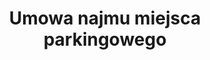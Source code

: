 ---
slug: umowa-najmu-miejsca-parkingowego
title: Umowa najmu miejsca parkingowego
categories: [motoryzacja, nieruchomosci]
price: 10.99
---